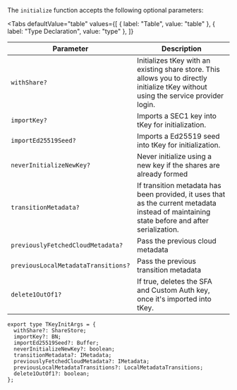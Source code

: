 
The `initialize` function accepts the following optional parameters:

<Tabs
  defaultValue="table"
  values={[
    { label: "Table", value: "table" },
    { label: "Type Declaration", value: "type" },
  ]}
>

<TabItem value="table">

| Parameter                           | Description                                                                                                                                 |
| ----------------------------------- | ------------------------------------------------------------------------------------------------------------------------------------------- |
| `withShare?`                        | Initializes tKey with an existing share store. This allows you to directly initialize tKey without using the service provider login.        |
| `importKey?`                        | Imports a SEC1 key into tKey for initialization.                                                                                            |
| `importEd25519Seed?`                | Imports a Ed25519 seed into tKey for initialization.                                                                                        |
| `neverInitializeNewKey?`            | Never initialize using a new key if the shares are already formed                                                                           |
| `transitionMetadata?`               | If transition metadata has been provided, it uses that as the current metadata instead of maintaining state before and after serialization. |
| `previouslyFetchedCloudMetadata?`   | Pass the previous cloud metadata                                                                                                            |
| `previousLocalMetadataTransitions?` | Pass the previous transition metadata                                                                                                       |
| `delete1OutOf1?`                    | If true, deletes the SFA and Custom Auth key, once it's imported into tKey.                                                                 |

</TabItem>

<TabItem value="type">

```tsx
export type TKeyInitArgs = {
  withShare?: ShareStore;
  importKey?: BN;
  importEd25519Seed?: Buffer;
  neverInitializeNewKey?: boolean;
  transitionMetadata?: IMetadata;
  previouslyFetchedCloudMetadata?: IMetadata;
  previousLocalMetadataTransitions?: LocalMetadataTransitions;
  delete1OutOf1?: boolean;
};
```

</TabItem>
</Tabs>
